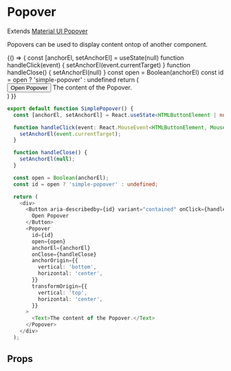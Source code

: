 
<Meta title="components|Popover" component={Popover} />

# Popover

Extends [Material UI Popover](https://material-ui.com/components/popover/)

Popovers can be used to display content ontop of another component.

<Preview>
  <Story name="default">
    {() => {
      const [anchorEl, setAnchorEl] = useState(null)
      function handleClick(event) {
        setAnchorEl(event.currentTarget)
      }
      function handleClose() {
        setAnchorEl(null)
      }
      const open = Boolean(anchorEl)
      const id = open ? 'simple-popover' : undefined
      return (
        <div>
          <Button
            aria-describedby={id}
            variant="contained"
            onClick={handleClick}
          >
            Open Popover
          </Button>
          <Popover
            id={id}
            open={open}
            anchorEl={anchorEl}
            onClose={handleClose}
            anchorOrigin={{
              vertical: 'bottom',
              horizontal: 'center'
            }}
            transformOrigin={{
              vertical: 'top',
              horizontal: 'center'
            }}
          >
            <Text>The content of the Popover.</Text>
          </Popover>
        </div>
      )
    }}
  </Story>
</Preview>

```typescript
export default function SimplePopover() {
  const [anchorEl, setAnchorEl] = React.useState<HTMLButtonElement | null>(null);

  function handleClick(event: React.MouseEvent<HTMLButtonElement, MouseEvent>) {
    setAnchorEl(event.currentTarget);
  }

  function handleClose() {
    setAnchorEl(null);
  }

  const open = Boolean(anchorEl);
  const id = open ? 'simple-popover' : undefined;

  return (
    <div>
      <Button aria-describedby={id} variant="contained" onClick={handleClick}>
        Open Popover
      </Button>
      <Popover
        id={id}
        open={open}
        anchorEl={anchorEl}
        onClose={handleClose}
        anchorOrigin={{
          vertical: 'bottom',
          horizontal: 'center',
        }}
        transformOrigin={{
          vertical: 'top',
          horizontal: 'center',
        }}
      >
        <Text>The content of the Popover.</Text>
      </Popover>
    </div>
  );

```

## Props

<Props of={PopoverDocs} />
